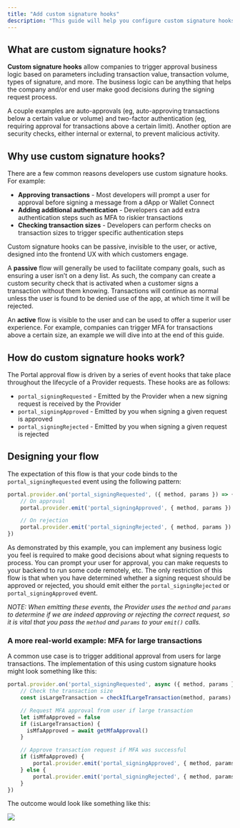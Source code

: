 ```yaml
---
title: "Add custom signature hooks"
description: "This guide will help you configure custom signature hooks for requests to the Portal Provider to ensure your business logic is properly implemented into Portal's signing flow."
---
```


## What are custom signature hooks?

**Custom signature hooks** allow companies to trigger approval business logic based on parameters including transaction value, transaction volume, types of signature, and more. The business logic can be anything that helps the company and/or end user make good decisions during the signing request process.

A couple examples are auto-approvals (eg, auto-approving transactions below a certain value or volume) and two-factor authentication (eg, requiring approval for transactions above a certain limit). Another option are security checks, either internal or external, to prevent malicious activity.

## Why use custom signature hooks?

There are a few common reasons developers use custom signature hooks. For example:

* **Approving transactions** - Most developers will prompt a user for approval before signing a message from a dApp or Wallet Connect
* **Adding additional authentication** - Developers can add extra authentication steps such as MFA to riskier transactions
* **Checking transaction sizes** - Developers can perform checks on transaction sizes to trigger specific authentication steps

Custom signature hooks can be passive, invisible to the user, or active, designed into the frontend UX with which customers engage.

A **passive** flow will generally be used to facilitate company goals, such as ensuring a user isn’t on a deny list. As such, the company can create a custom security check that is activated when a customer signs a transaction without them knowing. Transactions will continue as normal unless the user is found to be denied use of the app, at which time it will be rejected.

An **active** flow is visible to the user and can be used to offer a superior user experience. For example, companies can trigger MFA for transactions above a certain size, an example we will dive into at the end of this guide.

## How do custom signature hooks work?

The Portal approval flow is driven by a series of event hooks that take place throughout the lifecycle of a Provider requests. These hooks are as follows:

* `portal_signingRequested` - Emitted by the Provider when a new signing request is received by the Provider
* `portal_signingApproved` - Emitted by you when signing a given request is approved
* `portal_signingRejected` - Emitted by you when signing a given request is rejected

## Designing your flow

The expectation of this flow is that your code binds to the `portal_signingRequested` event using the following pattern:

```typescript
portal.provider.on('portal_signingRequested', ({ method, params }) => {
    // On approval
    portal.provider.emit('portal_signingApproved', { method, params })

    // On rejection
    portal.provider.emit('portal_signingRejected', { method, params })
})
```

As demonstrated by this example, you can implement any business logic you feel is required to make good decisions about what signing requests to process. You can prompt your user for approval, you can make requests to your backend to run some code remotely, etc. The only restriction of this flow is that when you have determined whether a signing request should be approved or rejected, you should emit either the `portal_signingRejected` or `portal_signingApproved` event.

_NOTE: When emitting these events, the Provider uses the `method` and `params` to determine if we are indeed approving or rejecting the correct request, so it is vital that you pass the `method` and `params` to your `emit()` calls._

### A more real-world example: MFA for large transactions

A common use case is to trigger additional approval from users for large transactions. The implementation of this using custom signature hooks might look something like this:

```typescript
portal.provider.on('portal_signingRequested', async ({ method, params }) => {
    // Check the transaction size
    const isLargeTransaction = checkIfLargeTransaction(method, params)

    // Request MFA approval from user if large transaction
    let isMfaApproved = false
    if (isLargeTransaction) {
      isMfaApproved = await getMfaApproval()
    }

    // Approve transaction request if MFA was successful
    if (isMfaApproved) {
        portal.provider.emit('portal_signingApproved', { method, params })
    } else {
        portal.provider.emit('portal_signingRejected', { method, params })
    }
})
```

The outcome would look like something like this:

![](https://lh4.googleusercontent.com/IUz10Pt88VpjlIwlhswdWv9Uns9Aui_adLXQGFOufIitcLENyWELQcwAjR-uhoFIT5EsneS0ZW7vJ8khMr_2Vtn-2reeudbwmRMsTmRRW3S7yeMVI1UkoAZ5zcWSdKn9hCSrYB0271KH9hlLIB3ePfc)
